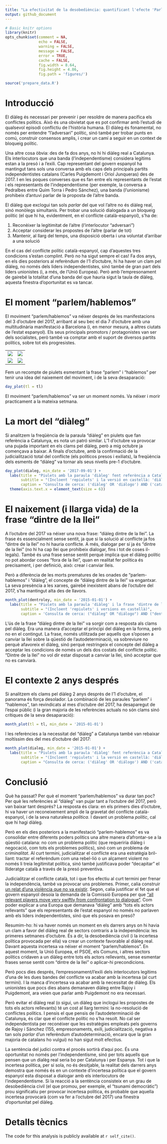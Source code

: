 ```yaml
---
title: "La efectivitat de la desobediència: quantificant l'efecte 'Parlem/Hablemos'"
output: github_document
---
```



```r
# Basic knitr options
library(knitr)
opts_chunk$set(comment = NA, 
               echo = FALSE, 
               warning = FALSE, 
               message = FALSE, 
               error = TRUE, 
               cache = FALSE,
               fig.width = 8.64,
               fig.height = 4.86,
               fig.path = 'figures/')
```

```r
source('prepare_data.R')
```

# Introducció

El diàleg és necessari per prevenir i per resoldre de manera pacífica els conflictes polítics. Això és una obvietat que es pot confirmar amb l'estudi de qualsevol episodi conflictiu de l'història humana. El diàleg és fonamental, no només per entendre "l'adversari" polític, sinó també per trobar punts en comú, construir consensos amplis, i crear un camí a seguir en un context de bloqueig polític.

Una altre cosa òbvia: des de fa dos anys, no hi hi diàleg real a Catalunya. Els interlocutors que una banda (l'independentisme) considera legítims estan a la presó i a l'exili. Cap representant del govern espanyol ha mantingut tans sols una conversa amb els caps dels principals partits independentistes catalans (Carles Puigdemont i Oriol Junqueras) des de 2017. I en les poques converses que es fan entre els representants de l'estat i els representants de l'independentisme (per exemple, la conversa a Pedralbes entre Quim Torra i Pedro Sánchez), una banda (l'unionisme) prohibeix d'antuvi parlar de la proposta de l'altre banda.

El diàleg que exclogui tan sols _parlar_ del que vol l'altre no és diàleg real, sinó monòlegs simultanis. Per trobar una solució dialogada a un bloqueig polític (el que hi ha, evidentment, en el conflicte català-espanyol), s'ha de:

1. Reconèixer la legitimitat de l'altre (l'interlocutor "adversari")  
2. Acceptar considerar les propostes de l'altre (parlar de tot)  
3. Mantenir, al llarg del temps, una disposició oberta i una voluntat d'arribar a una solució

En el cas del conflicte polític català-espanyol, cap d'aquestes tres condicions s'estan complint. Però no ha sigut sempre el cas! Fa dos anys, en els dies posteriors al referèndum de l'1 d'octubre, hi ha haver un clam pel diàleg, no només dels liders independentistes, sinó també de gran part dels líders unionistes (i, a més, de l'Unió Europea). Però amb l'empresonament de gairebé la totalitat d'una banda del que hauria sigut la taula de diàleg, aquesta finestra d'oportunitat es va tancar.


# El moment "parlem/hablemos"

El moviment "parlem/hablemos" va néixer després de les manifestacions del 3 d'octubre del 2017, arribant al seu bec el dia 7 d'octubre amb una multitudinària manifestació a Barcelona (i, en menor mesura, a altres ciutats de l'estat espanyol). Els seus principals promotors / protagonistes van ser dels socialistes, però també va comptar amb el suport de diversos partits polítics, sobre tot els progresistes. 

<table style="width:100%">
  <tr>
    <td><img src="img/iceta.png" /></td>
    <td><img src="img/queralt.png" /></td>
  </tr>
  <tr>
    <td><img src="img/serra.png" /></td>
    <td><img src="img/lopez.png" /></td>
  </tr>
</table>

Fem un recompte de piulets esmentant la frase "parlem" i "hablemos" per tenir una idea del naixement del moviment, i de la seva desaparació:

```r
day_plot(tl = tl)
```

El moviment "parlem/hablemos" va ser un moment només. Va néixer i morir practicament a la mateixa setmana.

# La mort del "diàleg"

Si analitzem la freqüència de la paraula "diàleg" en piulets que fan referència a Catalunya, es nota un patró similar. L'1 d'octubre va provocar una pujada important en els clams pel diàleg, però a mig octubre ja començava a baixar. A finals d'octubre, amb la confirmació de la judicialització total del conflicte (els políticos presos i exiliats), la freqüència dels esments de "diàleg" va tornar als seus nivells pre-1 d'octubre.

```r
day_plot(dialeg, min_date = '2017-09-01') +
  labs(title = "Piulets amb la paraula 'diàleg' fent referència a Catalunya",
       subtitle = "(Incloent 'repiulets' i la versió en castellà: 'diálogo')",
       caption = "Consulta de cerca: ('diàleg' OR 'diálogo') AND ('cataluña' OR 'catalunya' OR 'catalans' OR\n'catalanes' OR 'independència' OR 'independencia' OR 'independentisme' OR 'independentismo'.\nDades: Twitter. Gràfic: @joethebrew. www.vilaweb.cat") +
  theme(axis.text.x = element_text(size = 6))
```



# El naixement (i llarga vida) de la frase "dintre de la llei"

A l'octubre del 2017 va néixer una nova frase: "diàleg dintre de la llei". La frase és essencialment sense sentit, ja que si la solució al conflicte ja fos "dintre de la llei" no hi hauria conflicte. A més, dialogar per sí ja és "dintre de la llei" (no hi ha cap llei que prohibeix dialogar, fins i tot de coses il-legals). També és una frase sense sentit perquè implica que el diàleg polític no pot abordar coses "fora de la llei", quan en realitat fer política és precisament, i per definició, això: crear i canviar lleis.

Però a diferència de les morts prematures de les onades de "parlem-hablemos" i "diàleg", el concepte de "diàleg dintre de la llei" va engantxar. La seva presència a les xarxes, gairebé inexistent abans de l'octubre del 2017, s'ha mantingut alta des de llavors. 


```r
month_plot(dentroley, min_date = '2015-01-01') +
  labs(title = "Piulets amb la paraula 'diàleg' i la frase 'dintre de la llei'",
       subtitle = "(Incloent 'repiulets' i versions en castellà)",
       caption = 'Consulta de cerca: ("diàleg" OR "diálogo") AND ("dentro de la ley" OR "dentro de la consticución" OR "dins de la llei"\nOR "dins la llei" OR "dintre de la llei" OR "dins de la constitució" OR "dintre de la constitució" OR "dins la constitució".\nDades: Twitter. Gràfic: @joethebrew. www.vilaweb.cat')
```

L'ús de la frase "diàleg dintre de la llei" va sorgir com a resposta als clams pel diàleg. Era una manera d'acceptar el principi del diàleg en la forma, però no en el contingut. La frase, només utilitzada per aquells que s'oposen a canviar la llei sobre la qüestió de l'autodeterminació, va sobreviure no perquè afavoreix el diàleg, sinó perquè restringeix el concepte del diàleg a acceptar les condicions de només un dels dos costats del conflicte polític. "Dintre de la llei" no vol dir estar disposat a canviar la llei, sinó acceptar que no es canviarà. 

# El contexte 2 anys després

Si analitzem els clams pel diàleg 2 anys després de l'1 d'octubre, el panorama és força desolador. La combinació de les paraules "parlem" i "hablemos", tan revindicats al mes d'octubre del 2017, ha desaparegut de l'espai pùblic (i la gran majoria de les referències actuals no són clams sinó crítiques de la seva desaparació):


```r
month_plot(tl = tl, min_date = '2015-01-01')
```

I les referències a la necessitat del "diàleg" a Catalunya també van rebaixar moltíssim des del mes d'octubre del 2017:

```r
month_plot(dialeg, min_date = '2015-01-01') +
  labs(title = "Piulets amb la paraula 'diàleg' fent referència a Catalunya",
       subtitle = "(Incloent 'repiulets' i la versió en castellà: 'diálogo')",
       caption = "Consulta de cerca: ('diàleg' OR 'diálogo') AND ('cataluña' OR 'catalunya' OR 'catalans' OR\n'catalanes' OR 'independència' OR 'independencia' OR 'independentisme' OR 'independentismo'.\nDades: Twitter. Gràfic: @joethebrew. www.vilaweb.cat")
```


# Conclusió

Què ha passat? Per què el moment "parlem/hablemos" va durar tan poc? Per què les referències al "diàleg" van pujar tant a l'octubre del 2017, però van baixar tant després? La resposta és clara: en els primers dies d'octubre, hi va haver un reconeixement ampli de la gravetat del conflicte català-espanyol, i de la seva naturalesa _política_. I davant un problema _polític_, cal que hi hagi diàleg.

Però en els dies posteriors a la manifestació "parlem-hablemos" es va consolidar entre diferents poders polítics una altre manera d'afrontar-se a la qüestió catalana: no com un problema polític (que requeriria diàleg i negocació, com tots els problemes polítics), sinó com un problema de _criminalitat_. Al curt termini, judicialitzar el conflicte era una estratègia bril-liant: tractar el referèndum com una rebel-lió o un alçament violent no només li treia legitimitat política, sinó també justificava poder "decapitar" el llideratge català a través de la presó preventiva.

Judicialitzar el conflicte català, tot i que fos efectiu al curt termini per frenar la independència, també va provocar uns problemes. Primer, calia construir [un relat d'una violència que no va existir](https://www.vilaweb.cat/noticies/els-dirigents-unionistes-no-van-parlar-de-violencia-durant-els-dies-doctobre-on-ara-diuen-que-hi-va-haver-violencia-les-dades/). Segon, calia justificar el fet que el govern espanyol desoia la demanda de la Comissió Europea per que ["all relevant players move very swiftly from confrontation to dialogue"](https://www.reuters.com/article/us-spain-politics-catalonia-eu/eu-urges-spain-to-talk-to-catalans-condemns-violence-idUSKCN1C712P). Com poder explicar a una Europa que demanava "diàleg" amb "tots els actors rellevants" que els representants de l'estat espanyol no només no parlaven amb els liders independentistes, sinó que els posava en presó?


Resumim-ho: hi va haver només un moment en els darrers anys on hi havia un clam a favor del diàleg real de sectors contraris a la independència: les primeres setmanes d'octubre. És a dir, la desobediència civil (i la incertesa política provocada per ella) va crear un contexte favorable al diàleg real. Davant aquesta incertesa va néixer el moment "parlem/hablemos". En aquest moment, la Unió Europea, el PSOE, els Comuns, i altres sectors polítics cridaven a un diàleg entre tots els actors rellevants, sense esmentar frases sense sentit com "dintre de la llei" o aplicar-hi precondicions.

Però pocs dies després, l'empresonament/l'exili dels interlocutors legítims d'una de les dues bandes del conflicte va acabar amb la incertesa (al curt termini). I la manca d'incertesa va acabar amb la necessitat de diàleg. Els unionistes que pocs dies abans demanaven diàleg entre Rajoy i Puigdemont, ara veien que parlar amb Puigdemont no era necessari.

Però evitar el diàleg real (o sigui, un diàleg que inclogui les propostes de tots els actors rellevants) té un cost al llarg termini: la no-resolució de conflictes polítics. I pensis el que pensis de l'autodeterminació de Catalunya, és clar que el conflicte polític no s'ha resolt. No cal ser independentista per reconéixer que les estratègies empleats pels governs de Rajoy i Sànchez (155, empresonaments, exili, judicialització, negativa a tan sols _parlar_ d'un referèndum d'autodeterminació, encara que la gran majoria de catalans ho vulgui) no han sigut molt efectius.

La sentència del judici contra el procés sortirà d'aqui poc. És una oportunitat no només per l'independentisme, sinó per tots aquells que pensen que un dialèg real seria bo per Catalunya i per Espanya. Tot i que la incertesa política, per sí sola, no és desitjable, la realitat dels darrers anys demostra que només és en un contexte d'incertesa política que el govern espanyol esta disposat a dialogar amb els interlocutors de l'independentisme. Si la reacció a la sentència consisteix en un grau de desobediència civil (el que promou, per exemple, el "tsunami democràtic") prou significatiu per provocar incertesa política, és probable que aquella incertesa provocarà (com va fer a l'octubre del 2017) una finestra d'oportunitat pel diàleg. 


# Detalls tècnics

The code for this analysis is publicly available at `r self_cite()`.